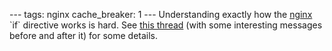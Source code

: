 ---
tags: nginx
cache_breaker: 1
---
Understanding exactly how the [[nginx]] `if` directive works is hard. See [http://nginx.org/pipermail/nginx/2011-February/025241.html this thread] (with some interesting messages before and after it) for some details.
